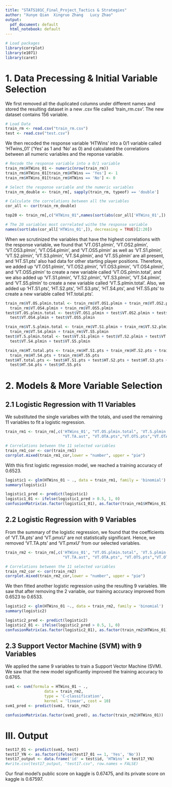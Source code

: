 ```yaml
---
title: "STATS101C_Final_Project_Tactics & Strategies"
author: "Xunye Qian  Xingruo Zhang   Lucy Zhao"
output:
  pdf_document: default
  html_notebook: default
---
```


```r
# Load packages
library(corrplot)
library(e1071)
library(caret)
```

# 1. Data Precessing & Initial Variable Selection
We first removed all the duplicated columns under different names and stored the resulting dataset in a new .csv file called 'train_rm.csv'. The new dataset contains 156 variable.
```r
# Load Data
train_rm <- read.csv("train_rm.csv")
test <- read.csv("test.csv")
```

We then recoded the response variable 'HTWins' into a 0/1 variable called 'HTwins_01' ('Yes' as 1 and 'No' as 0) and calculated the correlations between all numeric variables and the reponse variable. 
```r
# Recode the response variable into a 0/1 variable
train_rm$HTWins_01 <- numeric(nrow(train_rm))
train_rm$HTWins_01[train_rm$HTWins == 'Yes'] <- 1
train_rm$HTWins_01[train_rm$HTWins == 'No'] <- 0

# Select the response variable and the numeric variables
train_rm_double <- train_rm[, sapply(train_rm, typeof) == 'double']

# Calculate the correlations between all the variables
cor_all <- cor(train_rm_double)

top20 <- train_rm[,c("HTWins_01",names(sort(abs(cor_all['HTWins_01',]), decreasing = TRUE)[1:20]))]

# The 20 variables most correlated withe the response variable
names(sort(abs(cor_all['HTWins_01',]), decreasing = TRUE)[2:20])
```

When we scrutinized the variables that have the highest correlations with the response variable, we found that 'VT.OS1.plmin', 'VT.OS2.plmin', 'VT.OS3.plmin', 'VT.OS4.plmin', and 'VT.OS5.plmin' as well as 'VT.S1.plmin', 'VT.S2.plmin', 'VT.S3.plmin', 'VT.S4.plmin', and 'VT.S5.plmin' are all present, and 'HT.S1.pts' also had data for other starting player positions. Therefore, we added up 'VT.OS1.plmin', 'VT.OS2.plmin', 'VT.OS3.plmin', 'VT.OS4.plmin', and 'VT.OS5.plmin' to create a new variable called 'VT.OS.plmin.total', and we also added up 'VT.S1.plmin', 'VT.S2.plmin', 'VT.S3.plmin', 'VT.S4.plmin', and 'VT.S5.plmin' to create a new variable called 'VT.S.plmin.total'. Also, we added up 'HT.S1.pts', 'HT.S2.pts', 'HT.S3.pts', 'HT.S4.pts', and 'HT.S5.pts' to create a new variable called 'HT.total.pts'. 

```r
train_rm$VT.OS.plmin.total <- train_rm$VT.OS1.plmin + train_rm$VT.OS2.plmin + train_rm$VT.OS3.plmin +
  train_rm$VT.OS4.plmin + train_rm$VT.OS5.plmin
test$VT.OS.plmin.total <- test$VT.OS1.plmin + test$VT.OS2.plmin + test$VT.OS3.plmin + 
  test$VT.OS4.plmin + test$VT.OS5.plmin

train_rm$VT.S.plmin.total <- train_rm$VT.S1.plmin + train_rm$VT.S2.plmin + train_rm$VT.S3.plmin +
  train_rm$VT.S4.plmin + train_rm$VT.S5.plmin
test$VT.S.plmin.total <- test$VT.S1.plmin + test$VT.S2.plmin + test$VT.S3.plmin + 
  test$VT.S4.plmin + test$VT.S5.plmin

train_rm$HT.total.pts <- train_rm$HT.S1.pts + train_rm$HT.S2.pts + train_rm$HT.S3.pts + 
  train_rm$HT.S4.pts + train_rm$HT.S5.pts
test$HT.total.pts <- test$HT.S1.pts + test$HT.S2.pts + test$HT.S3.pts + 
  test$HT.S4.pts + test$HT.S5.pts
```


# 2. Models & More Variable Selection
## 2.1 Logistic Regression with 11 Variables
We substituted the single varialbes with the totals, and used the remaining 11 variables to fit a logistic regression. 
```r
train_rm1 <- train_rm[,c('HTWins_01', "VT.OS.plmin.total", 'VT.S.plmin.total', "VT.OTA.ast", 
                         "VT.TA.ast", "VT.OTA.pts","VT.OTS.pts","VT.OTA.fgm","VT.TA.pts","VT.pmxU","VT.OTS.ast","HT.total.pts")]

# Correlations between the 11 selected variables
train_rm1_cor <- cor(train_rm1)
corrplot.mixed(train_rm1_cor,lower = "number", upper = "pie")
```

With this first logistic regression model, we reached a training accuracy of 0.6523. 
```r
logistic1 <- glm(HTWins_01 ~ ., data = train_rm1, family = 'binomial')
summary(logistic1)

logistic1_pred <- predict(logistic1)
logistic1_01 <- ifelse(logistic1_pred > 0.5, 1, 0)
confusionMatrix(as.factor(logistic1_01), as.factor(train_rm1$HTWins_01))
```


## 2.2 Logistic Regression with 9 Variables
From the summary of the logistic regression, we found that the coefficients of 'VT.TA.pts' and 'VT.pmxU' are not statistically significant. Hence, we removed 'VT.TA.pts' and 'VT.pmxU' from our selected variables.
```r
train_rm2 <- train_rm[,c('HTWins_01', "VT.OS.plmin.total", 'VT.S.plmin.total', "VT.OTA.ast", 
                         "VT.TA.ast", "VT.OTA.pts", "VT.OTS.pts","VT.OTA.fgm","VT.OTS.ast","HT.total.pts")]

# Correlations between the 11 selected variables
train_rm2_cor <- cor(train_rm2)
corrplot.mixed(train_rm2_cor,lower = "number", upper = "pie")
```

We then fitted another logistic regression using the resulting 9 variables. We saw that after removing the 2 variable, our training accuracy improved from 0.6523 to 0.6533. 
```r
logistic2 <- glm(HTWins_01 ~., data = train_rm2, family = 'binomial')
summary(logistic2)

logistic2_pred <- predict(logistic2)
logistic2_01 <- ifelse(logistic2_pred > 0.5, 1, 0)
confusionMatrix(as.factor(logistic2_01), as.factor(train_rm2$HTWins_01))
```

## 2.3 Support Vector Machine (SVM) with 9 Variables
We applied the same 9 variables to train a Support Vector Machine (SVM). We saw that the new model significantly improved the training accuracy to 0.6765.
```r
svm1 <- svm(formula = HTWins_01 ~ ., 
                 data = train_rm2, 
                 type = 'C-classification', 
                 kernel = 'linear', cost = 10)
svm1_pred <- predict(svm1, train_rm2)

confusionMatrix(as.factor(svm1_pred), as.factor(train_rm2$HTWins_01))
```


# III. Output
```r
test17_01 <- predict(svm1, test)
test17_YN <- as.factor(ifelse(test17_01 == 1, 'Yes', 'No'))
test17_output <- data.frame('id' = test$id, 'HTWins' = test17_YN)
#write.csv(test17_output, "test17.csv", row.names = FALSE)
```

Our final model's public score on kaggle is 0.67475, and its private score on kaggle is 0.67597. 
